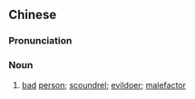 {{also|坏人}}
==Chinese==
{{zh-forms|s=坏人}}

===Pronunciation===
{{zh-pron
|m=huàirén
|c=waai6 jan4
|h=pfs=fái-ngìn
|cat=n
}}

===Noun===
{{zh-noun}}

# [[bad]] [[person]]; [[scoundrel]]; [[evildoer]]; [[malefactor]]